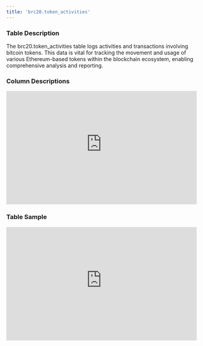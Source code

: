```yaml
---
title: 'brc20.token_activities'
---
```


### Table Description
The brc20.token_activities table logs activities and transactions involving bitcoin tokens. This data is vital for tracking the movement and usage of various Ethereum-based tokens within the blockchain ecosystem, enabling comprehensive analysis and reporting.
### Column Descriptions

<div>
    <iframe
        src="https://doc-embed-app.chainbasehq.com/columns/brc20.token_activities"
        width="100%"
        height="300px"
        frameBorder="0"
        scrolling="no"
    ></iframe>
</div>

### Table Sample

<div>
    <iframe
        src="https://doc-embed-app.chainbasehq.com/data/brc20.token_activities"
        width="100%"
        height="300px"
        frameBorder="0"
        scrolling="no"
    ></iframe>
</div>
